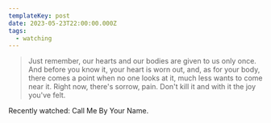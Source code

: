 ```yaml
---
templateKey: post
date: 2023-05-23T22:00:00.000Z
tags:
  - watching
---
```

> Just remember, our hearts and our bodies are given to us only once. And before you know it, your heart is worn out, and, as for your body, there comes a point when no one looks at it, much less wants to come near it. Right now, there's sorrow, pain. Don't kill it and with it the joy you've felt.

Recently watched: Call Me By Your Name.